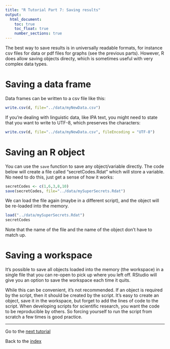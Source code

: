 ```yaml
---
title: "R Tutorial Part 7: Saving results"
output:
  html_document:
    toc: true
    toc_float: true
    number_sections: true
---
```


The best way to save results is in universally readable formats, for instance csv files for data or pdf files for graphs (see the previous parts).  However, R does allow saving objects directy, which is sometimes useful with very complex data types.

# Saving a data frame

Data frames can be written to a csv file like this:

```r
write.csv(d, file="../data/myNewData.csv")
```

If you're dealing with linguistic data, like IPA text, you might need to state that you want to write to UTF-8, which preserves the characters:

```r
write.csv(d, file="../data/myNewData.csv", fileEncoding = "UTF-8")
```

# Saving an R object

You can use the `save` function to save any object/variable directly.  The code below will create a file called "secretCodes.Rdat" which will store a variable. No need to do this, just get a sense of how it works:

```r
secretCodes <- c(1,6,3,8,10)
save(secretCodes, file="../data/mySuperSecrets.Rdat")
```

We can load the file again (maybe in a different script), and the object will be re-loaded into the memory.

```r
load("../data/mySuperSecrets.Rdat")
secretCodes
```

Note that the name of the file and the name of the object don't have to match up.

# Saving a workspace

It's possible to save all objects loaded into the memory (the workspace) in a single file that you can re-open to pick up where you left off.  RStudio will give you an option to save the workspace each time it quits.  

While this can be convenient, it's not recommended.  If an object is required by the script, then it should be created by the script.  It's easy to create an object, save it in the workspace, but forget to add the lines of code to the script.  When developing scripts for scientific research, you want the code to be reproducible by others.  So forcing yourself to run the script from scratch a few times is good practice.




---

Go to the [next tutorial](IntroToR_8.html)

Back to the [index](../IntroToR.html)